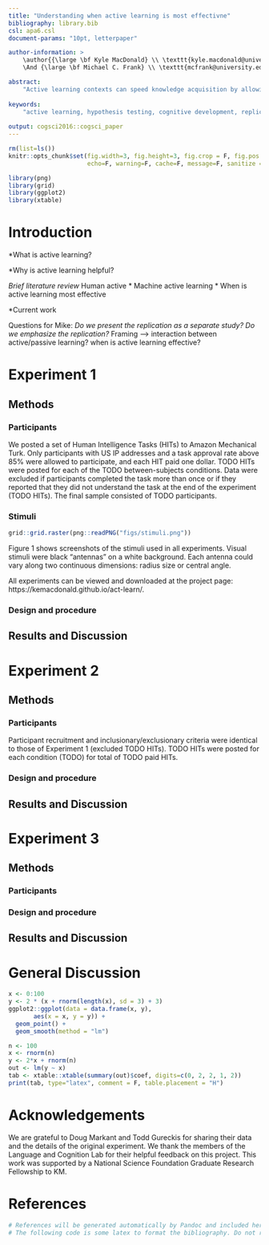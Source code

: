 ```yaml
---
title: "Understanding when active learning is most effectivne"
bibliography: library.bib
csl: apa6.csl
document-params: "10pt, letterpaper"

author-information: > 
    \author{{\large \bf Kyle MacDonald} \\ \texttt{kyle.macdonald@university.edu} \\ Department of Psychology \\ Stanford University
    \And {\large \bf Michael C. Frank} \\ \texttt{mcfrank@university.edu} \\ Department of Psychology \\ Stanford University}

abstract: 
    "Active learning contexts can speed knowledge acquisition by allowing people to select highly informative examples based on their prior experience. But real-world learning often involves both active and passive training, an interaction that we know little about. Moreover, work in machine learning shows that active learning systems can perform worse than random sampling when starting with the wrong initial hypothesis. In two large-scale experiments with adults, we test the effect of order of active/passive training (Experiment 1) and the quality of the learner's initial hypothesis (Experiment 2) on the effectiveness of active learning in a category learning task. Across all experiments, active training resulted in better category learning compared to passive learning. Classification accuracy was better when people received passive training before active training. Finally, learning was hindered when there was mismatch between the learner's prior hypotheses and the target category structure. The overall pattern of results did not change when learning a more or less complex category structure. Our data provide additional support that active learning provides an advantage over passive learning. But our results extend these findings to show that active learning is more effective when the learner already has some experience with the task and when they were considering the correct initial hypothesis." 
    
keywords:
    "active learning, hypothesis testing, cognitive development, replication"
    
output: cogsci2016::cogsci_paper
---
```


```r
rm(list=ls())
knitr::opts_chunk$set(fig.width=3, fig.height=3, fig.crop = F, fig.pos = "tb", fig.path='figs/',
                      echo=F, warning=F, cache=F, message=F, sanitize = T)
```

```r
library(png)
library(grid)
library(ggplot2)
library(xtable)
```

# Introduction

*What is active learning?

*Why is active learning helpful? 

*Brief literature review
    * Human active
    * Machine active learning
    * When is active learning most effective

*Current work

Questions for Mike: 
*Do we present the replication as a separate study? Do we emphasize the replication?
*Framing --> interaction between active/passive learning? when is active learning effective? 

# Experiment 1

## Methods


### Participants
We posted a set of Human Intelligence Tasks (HITs) to Amazon Mechanical Turk. Only participants with US IP addresses and a task approval rate above 85% were allowed to participate, and each HIT paid one dollar. TODO HITs were posted for each of the TODO between-subjects conditions. Data were excluded if participants completed the task more than once or if they reported that they did not understand the task at the end of the experiment (TODO HITs). The final sample consisted of TODO participants. 

### Stimuli

```r

grid::grid.raster(png::readPNG("figs/stimuli.png"))
```

Figure 1 shows screenshots of the stimuli used in all experiments. Visual stimuli were black "antennas" on a white background. Each antenna could vary along two continuous dimensions: radius size or central angle. 

All experiments can be viewed and downloaded at the project page: https://kemacdonald.github.io/act-learn/.

### Design and procedure

## Results and Discussion

# Experiment 2

## Methods

### Participants
Participant recruitment and inclusionary/exclusionary criteria were identical to those of Experiment 1 (excluded TODO HITs). TODO HITs were posted for each condition (TODO) for total of TODO paid HITs.

### Design and procedure

## Results and Discussion

# Experiment 3

## Methods

### Participants

### Design and procedure

## Results and Discussion

# General Discussion

```r
x <- 0:100
y <- 2 * (x + rnorm(length(x), sd = 3) + 3)
ggplot2::ggplot(data = data.frame(x, y), 
       aes(x = x, y = y)) + 
  geom_point() + 
  geom_smooth(method = "lm")
```

```r
n <- 100
x <- rnorm(n)
y <- 2*x + rnorm(n)
out <- lm(y ~ x)
tab <- xtable::xtable(summary(out)$coef, digits=c(0, 2, 2, 1, 2))
print(tab, type="latex", comment = F, table.placement = "H")
```

# Acknowledgements

We are grateful to Doug Markant and Todd Gureckis for sharing their data and the details of the original experiment. We thank the members of the Language and Cognition Lab for their helpful feedback on this project. This work was supported by a National Science Foundation Graduate Research Fellowship to KM.

# References 

```r
# References will be generated automatically by Pandoc and included here.
# The following code is some latex to format the bibliography. Do not remove it.
```

\setlength{\parindent}{-0.1in} 
\setlength{\leftskip}{0.125in}
\noindent
